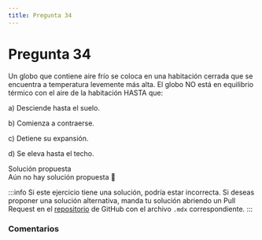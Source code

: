 ```yaml
---
title: Pregunta 34
---
```



# Pregunta 34

<div className="exercise">
Un globo que contiene aire frío se coloca en una habitación cerrada que se encuentra a temperatura levemente más alta. El globo NO está en equilibrio térmico con el aire de la habitación HASTA que:

a) Desciende hasta el suelo.

b) Comienza a contraerse.

c) Detiene su expansión.

d) Se eleva hasta el techo.
</div>

<MDXDetails>
<summary>Solución propuesta</summary>

<div className="exercise">
Aún no hay solución propuesta 🥲
</div>

:::info
Si este ejercicio tiene una solución, podría estar incorrecta. Si deseas proponer una solución alternativa, manda tu solución abriendo
un Pull Request en el [repositorio](https://github.com/crow-rojas/apuntes-fundamentals/pulls) de GitHub con el archivo
`.mdx` correspondiente.
:::

</MDXDetails>

### Comentarios

<Disqus
  url="https://crow-rojas.github.io/apuntes-fundamentals/docs/science/thermodynamics/exercises/2017-2/p34"
  identifier="docs/science/thermodynamics/exercises/2017-2/p34"
  title="2017-2 Termodinámica - Pregunta 34"
/>

